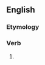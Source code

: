 ==English==

===Etymology===
{{suffix|en|dip|eth|nocat=1}}

===Verb===
{{head|en|verb form}}

# {{en-archaic third-person singular of|dip}}